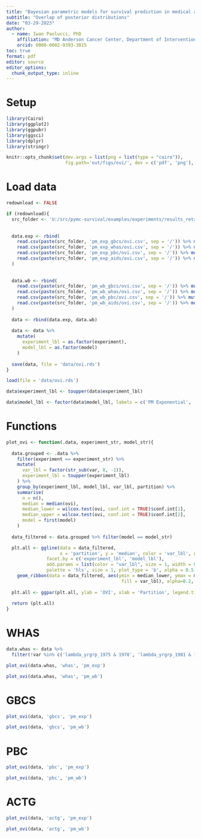 ```yaml
---
title: "Bayesian parametric models for survival prediction in medical applications"
subtitle: "Overlap of posterior distributions"
date: "03-29-2023"
author:
  - name: Iwan Paolucci, PhD
    affiliation: "MD Anderson Cancer Center, Department of Interventional Radiology, Houston, TX, USA"
    orcid: 0000-0002-9393-3015
toc: true
format: pdf
editor: source
editor_options: 
  chunk_output_type: inline
---
```


\newpage
# Setup

```r
library(Cairo)
library(ggplot2)
library(ggpubr)
library(ggsci)
library(dplyr)
library(stringr)
```

```r
knitr::opts_chunk$set(dev.args = list(png = list(type = "cairo")),
                      fig.path='out/figs/ovi/', dev = c('pdf', 'png'), dpi = 300)
```

# Load data

```r
redownload <- FALSE

if (redownload){
  src_folder <- 'U:/src/pymc-survival/examples/experiments/results_retrain'
  
  
  data.exp <- rbind(
    read.csv(paste(src_folder, 'pm_exp_gbcs/ovi.csv', sep = '/')) %>% mutate(experiment = 'gbcs'),
    read.csv(paste(src_folder, 'pm_exp_whas/ovi.csv', sep = '/')) %>% mutate(experiment = 'whas'),
    read.csv(paste(src_folder, 'pm_exp_pbc/ovi.csv', sep = '/')) %>% mutate(experiment = 'pbc'),
    read.csv(paste(src_folder, 'pm_exp_aids/ovi.csv', sep = '/')) %>% mutate(experiment = 'actg')
  )
  
  
  data.wb <- rbind(
    read.csv(paste(src_folder, 'pm_wb_gbcs/ovi.csv', sep = '/')) %>% mutate(experiment = 'gbcs', model = 'pm_wb'),
    read.csv(paste(src_folder, 'pm_wb_whas/ovi.csv', sep = '/')) %>% mutate(experiment = 'whas', model = 'pm_wb'),
    read.csv(paste(src_folder, 'pm_wb_pbc/ovi.csv', sep = '/')) %>% mutate(experiment = 'pbc', model = 'pm_wb'),
    read.csv(paste(src_folder, 'pm_wb_aids/ovi.csv', sep = '/')) %>% mutate(experiment = 'actg', model = 'pm_wb')
  )
  
  data <- rbind(data.exp, data.wb)
  
  data <- data %>% 
    mutate(
      experiment_lbl = as.factor(experiment),
      model_lbl = as.factor(model)
    )
  
  save(data, file = 'data/ovi.rds')
}
```

```r
load(file = 'data/ovi.rds')
```

```r
data$experiment_lbl <- toupper(data$experiment_lbl)

data$model_lbl <- factor(data$model_lbl, labels = c('PM Exponential', 'PM Weibull'))

```


# Functions

```r
plot_ovi <- function(.data, experiment_str, model_str){
  
  data.grouped <- .data %>%
    filter(experiment == experiment_str) %>%
    mutate(
      var_lbl = factor(str_sub(var, 8, -1)),
      experiment_lbl = toupper(experiment_lbl)
    ) %>%
    group_by(experiment_lbl, model_lbl, var_lbl, partition) %>%
    summarise(
      n = n(),
      median = median(ovi),
      median_lower = wilcox.test(ovi, conf.int = TRUE)$conf.int[1],
      median_upper = wilcox.test(ovi, conf.int = TRUE)$conf.int[2],
      model = first(model)
    )
  
  data_filtered <- data.grouped %>% filter(model == model_str) 

  plt.all <- ggline(data = data_filtered, 
                    x = 'partition', y = 'median', color = 'var_lbl', group = 'var_lbl',
               facet.by = c('experiment_lbl', 'model_lbl'),
               add.params = list(color = "var_lbl", size = 1, width = 0.1),
               palette = 'hls', size = 1, plot_type = 'b', alpha = 0.5) +
    geom_ribbon(data = data_filtered, aes(ymin = median_lower, ymax = median_upper,
                                           fill = var_lbl), alpha=0.2, outline.type = 'both')
  
  plt.all <- ggpar(plt.all, ylab = 'OVI', xlab = 'Partition', legend.title = "Variable")
  
  return (plt.all)
}

```


# WHAS

```r
data.whas <- data %>% 
  filter(!var %in% c('lambda_yrgrp_1975 & 1978', 'lambda_yrgrp_1981 & 1984', 'lambda_yrgrp_1986 & 1988'))     
```


```r

plot_ovi(data.whas, 'whas', 'pm_exp')

plot_ovi(data.whas, 'whas', 'pm_wb')

```

# GBCS

```r

plot_ovi(data, 'gbcs', 'pm_exp')

plot_ovi(data, 'gbcs', 'pm_wb')


```


# PBC

```r

plot_ovi(data, 'pbc', 'pm_exp')

plot_ovi(data, 'pbc', 'pm_wb')


```

# ACTG

```r

plot_ovi(data, 'actg', 'pm_exp')

plot_ovi(data, 'actg', 'pm_wb')


```